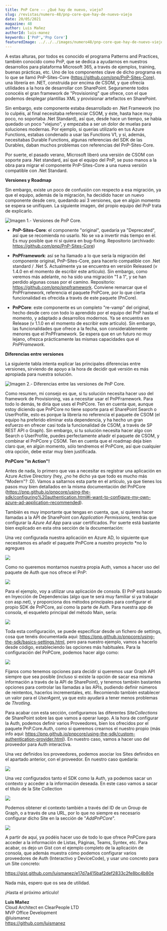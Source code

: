 ```yaml
---
title: PnP Core -- ¿Qué hay de nuevo, viejo?
slug: /revistas/numero-48/pnp-core-que-hay-de-nuevo-viejo
date: 20/05/2021
magazine: 48
author: Luis Mañez
authorId: luis-manez
keywords: ['PnP','Pnp Core']
featuredImage: ../../../images/numero48/pnp-core-que-hay-de-nuevo-viejo/image1.png
---
```



A estas alturas, por todos es conocido el programa Patterns and
Practices, también conocido como PnP, que se dedica a ayudarnos en
nuestros desarrollos para plataforma Microsoft 365, a través de
ejemplos, training, buenas prácticas, etc. Uno de los componentes clave
de dicho programa es lo que se llamó PnP-Sites-Core
(<https://github.com/pnp/PnP-Sites-Core>), una librería en .NET,
construida por encima de CSOM, y que ofrecía utilidades a la hora de
desarrollar con SharePoint. Seguramente todos conocéis el gran framework
de "Provisioning" que ofrece, con el que podemos desplegar plantillas
XML y provisionar artefactos en SharePoint.

Sin embargo, este componente estaba desarrollado en .Net Framework (no
lo culpéis, al final necesitaba referenciar CSOM, y éste, hasta hace muy
poco, no soportaba .Net Standard), así que, desde hace un tiempo, se
había quedado un poco "viejuno", y empezaba a ser un dolor de muelas
para soluciones modernas. Por ejemplo, si querías utilizarlo en tus
Azure Functions, estabas condenado a usar las Functions V1, y si,
además, necesitabas Durable Functions, algunas referencias del SDK de
las Durables, daban muchos problemas con referencias del PnP-Sites-Core.

Por suerte, el pasado verano, Microsoft liberó una versión de CSOM con
soporte para .Net standard, así que el equipo del PnP, se puso manos a
la obra para migrar el componente PnP-Sites-Core a una nueva versión
compatible con .Net Standard.

**Versiones y Roadmap**

Sin embargo, existe un poco de confusión con respecto a esa migración,
ya que el equipo, además de la migración, ha decidido hacer un nuevo
componente desde cero, quedando así 3 versiones, que en algún momento se
espera se unifiquen. La siguiente imagen, del propio equipo del PnP
trata de explicarlo.

![Imagen 1.- Versiones de PnP Core.](../../../images/numero48/pnp-core-que-hay-de-nuevo-viejo/image1.png)


-   **PnP-Sites-Core**: el componente "original", quedaría ya
    "Deprecated", así que se recomienda no usarlo. No se va a invertir
    más tiempo en él. Es muy posible que ni si quiera en bug-fixing.
    Repositorio (archivado: <https://github.com/pnp/PnP-Sites-Core>)

-   **PnPFramework**: así se ha llamado a lo que sería la migración del
    componente original, PnP-Sites-Core, para hacerlo compatible con
    .Net standard / .Net 5. Actualmente ya se encuentra en versión
    Released (v 1.4.0 en el momento de escribir este artículo). Sin
    embargo, como veremos más adelante, no ha sido una migración "1 a
    1", y se han perdido algunas cosas por el camino. Repositorio:
    <https://github.com/pnp/pnpframework>. Conviene remarcar que el
    PnPFramework, referencia el paquete PnPCore, por lo que cierta
    funcionalidad es ofrecida a través de este paquete (PnCore).

-   **PnPCore**: este componente es un completo "re-vamp" del original,
    hecho desde cero con todo lo aprendido por el equipo del PnP hasta
    el momento, y adaptado a desarrollos modernos. Ya se encuentra en
    Release (v 1.1.0 en el momento de escribir este artículo). Sin
    embargo, las funcionalidades que ofrece a la fecha, son
    considerablemente menores que el PnPFramework. Se espera que en un
    futuro no muy lejano, ofrezca prácticamente las mismas capacidades
    que el *PnPFramework*.

**Diferencias entre versiones**

La siguiente tabla intenta explicar las principales diferencias entre
versiones, sirviendo de apoyo a la hora de decidir qué versión es más
apropiada para nuestra solución.

![Imagen 2.- Diferencias entre las versiones de PnP Core.](../../../images/numero48/pnp-core-que-hay-de-nuevo-viejo/image2.png)


Como resumen, mi consejo es que, si tu solución necesita hacer uso del
framework de Provisioning, vas a necesitar usar el PnPFramework. Para
todo lo demás, te diría que uses el PnPCore. Ten en cuenta que, aunque
estoy diciendo que PnPCore no tiene soporte para el SharePoint Search o
UserProfile, esto es porque la librería no referencia el paquete de CSOM
(el equipo ha preferido eliminar esta dependencia, y ha hecho un gran
esfuerzo en ofrecer casi toda la funcionalidad de CSOM, a través de SP
REST API o Graph). Sin embargo, si tu solución necesita hacer algo con
Search o UserProfile, puedes perfectamente añadir el paquete de CSOM, y
combinar el PnPCore y CSOM. Ten en cuenta que el roadmap deja bien claro
que, en algún momento, sólo tendremos el PnPCore, así que cualquier otra
opción, debe estar muy bien justificada.

**PnPCore "in Action"!**

Antes de nada, lo primero que vas a necesitar es registrar una
aplicación en Azure Active Directory (hey, ¿no he dicho ya que todo es
mucho más "Modern"? :D). Vamos a saltarnos esta parte en el artículo, ya
que tienes los pasos muy bien detallados en la misma documentación del
PnPCore
(<https://pnp.github.io/pnpcore/using-the-sdk/configuring%20authentication.html#i-want-to-configure-my-own-azure-ad-application-recommended>).

También es muy importante que tengas en cuenta, que, si quieres hacer
llamadas a la API de SharePoint con *Application Permissions*, tendrás
que configurar la *Azure Ad App* para usar certificados. Por suerte está
bastante bien explicado en esta otra sección de la documentación:

Una vez configurada nuestra aplicación en Azure AD, lo siguiente que
necesitamos es añadir el paquete PnPCore a nuestro proyecto \*no lo
agregues

![](../../../images/numero48/pnp-core-que-hay-de-nuevo-viejo/image3.png)

Como no queremos montarnos nuestra propia Auth, vamos a hacer uso del
paquete de Auth que nos ofrece el PnP:

![](../../../images/numero48/pnp-core-que-hay-de-nuevo-viejo/image4.png)

Para el ejemplo, voy a utilizar una aplicación de consola. El PnP está
basado en Inyección de Dependencias (algo que te será muy familiar si ya
trabajar con asp.net), y proporciona dos métodos principales para
configurar el propio SDK de PnPCore, así como la parte de Auth. Para
nuestra app de consola, el esqueleto principal del método Main, sería:

![](../../../images/numero48/pnp-core-que-hay-de-nuevo-viejo/image5.png)

Toda esta configuración, se puede especificar desde un fichero de
settings, cosa que tenéis documentada aquí:
<https://pnp.github.io/pnpcore/using-the-sdk/basics-settings.html>, pero
para nuestro ejemplo, vamos a hacerlo desde código, estableciendo las
opciones más habituales. Para la configuración del PnPCore, podemos
hacer algo como:

![](../../../images/numero48/pnp-core-que-hay-de-nuevo-viejo/image6.png)

Fijaros como tenemos opciones para decidir si queremos usar Graph API
siempre que sea posible (incluso si existe la opción de sacar esa misma
información a través de la API de SharePoint), y tenemos también
bastantes opciones para controlar las llamadas a las APIs, pudiendo
definir números de reintentos, hacerlos incrementales, etc. Recomiendo
también establecer un valor para el *UserAgent*, ya que esto ayudará a
tener menos problemas de *Throtling*.

Para acabar con esta sección, configuramos las diferentes
*SiteCollections* de SharePoint sobre las que vamos a operar luego. A la
hora de configurar la Auth, podemos definir varios Proveedores, bien los
ofrecidos por el paquete PnP.Core.Auth, como si queremos crearnos el
nuestro propio (más info aquí:
<https://pnp.github.io/pnpcore/using-the-sdk/custom-authentication-provider.html>).
En nuestro caso, vamos a hacer uso del proveedor para Auth interactiva.

Una vez definidos los proveedores, podemos asociar los Sites definidos
en el apartado anterior, con el proveedor. En nuestro caso quedaría:

![](../../../images/numero48/pnp-core-que-hay-de-nuevo-viejo/image7.png)

Una vez configurados tanto el SDK como la Auth, ya podemos sacar un
contexto y acceder a la información deseada. En este caso vamos a sacar
el título de la Site Collection

![](../../../images/numero48/pnp-core-que-hay-de-nuevo-viejo/image8.png)

Podemos obtener el contexto también a través del ID de un Group de
Graph, o a través de una URL, por lo que no siempre es necesario
configurar dicho Site en la sección de "*AddPnPCore*".

![](../../../images/numero48/pnp-core-que-hay-de-nuevo-viejo/image9.png)

A partir de aquí, ya podéis hacer uso de todo lo que ofrece PnPCore para
acceder a la información de Listas, Páginas, Teams, Syntex, etc. Para
acabar, os dejo un Gist con el ejemplo completo de la aplicación de
consola, que además muestra cómo podemos configurar varios proveedores
de Auth (Interactivo y DeviceCode), y usar uno concreto para un Site
concreto:

<https://gist.github.com/luismanez/e17d7a415baf2def2833c2fe8bc4b80e>

Nada más, espero que os sea de utilidad.

¡Hasta el próximo artículo!

**Luis Mañez** <br />
Cloud Architect en ClearPeople LTD <br />
MVP Office Development <br />
@luismanez <br />
<https://github.com/luismanez>